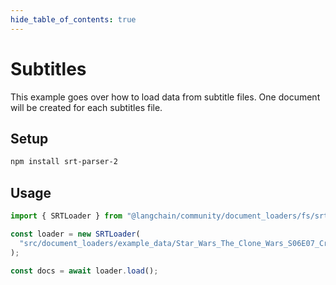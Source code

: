 ```yaml
---
hide_table_of_contents: true
---
```


# Subtitles

This example goes over how to load data from subtitle files. One document will be created for each subtitles file.

## Setup

```bash npm2yarn
npm install srt-parser-2
```

## Usage

```typescript
import { SRTLoader } from "@langchain/community/document_loaders/fs/srt";

const loader = new SRTLoader(
  "src/document_loaders/example_data/Star_Wars_The_Clone_Wars_S06E07_Crisis_at_the_Heart.srt"
);

const docs = await loader.load();
```
